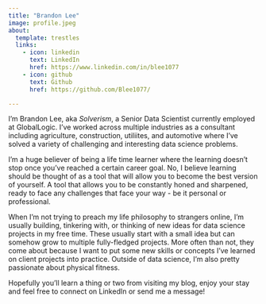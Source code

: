 ```yaml
---
title: "Brandon Lee"
image: profile.jpeg
about:
  template: trestles
  links:
    - icon: linkedin
      text: LinkedIn
      href: https://www.linkedin.com/in/blee1077
    - icon: github
      text: Github
      href: https://github.com/Blee1077/

---
```


I'm Brandon Lee, aka *Solverism*, a Senior Data Scientist currently employed at GlobalLogic. I've worked across multiple industries as a consultant including agriculture, construction, utiliites, and automotive where I've solved a variety of challenging and interesting data science problems.

I'm a huge believer of being a life time learner where the learning doesn't stop once you've reached a certain career goal. No, I believe learning should be thought of as a tool that will allow you to become the best version of yourself. A tool that allows you to be constantly honed and sharpened, ready to face any challenges that face your way - be it personal or professional.

When I'm not trying to preach my life philosophy to strangers online, I'm usually building, tinkering with, or thinking of new ideas for data science projects in my free time. These usually start with a small idea but can somehow grow to multiple fully-fledged projects. More often than not, they come about because I want to put some new skills or concepts I've learned on client projects into practice. Outside of data science, I'm also pretty passionate about physical fitness.

Hopefully you'll learn a thing or two from visiting my blog, enjoy your stay and feel free to connect on LinkedIn or send me a message!
